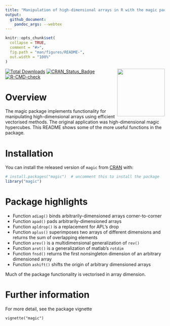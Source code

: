 ```yaml
---
title: "Manipulation of high-dimensional arrays in R with the magic package"
output:
  github_document:
    pandoc_args: --webtex
---
```


<!-- README.md is generated from README.Rmd. Please edit that file -->

```r
knitr::opts_chunk$set(
  collapse = TRUE,
  comment = "#>",
  fig.path = "man/figures/README-",
  out.width = "100%"
)
```

<img src="man/figures/magic.png" width = "150" align="right" />

<!-- badges: start -->
[![Total Downloads](https://cranlogs.r-pkg.org/badges/grand-total/magic)](https://CRAN.R-project.org/package=magic)
[![CRAN_Status_Badge](https://www.r-pkg.org/badges/version/magic)](https://cran.r-project.org/package=magic)
[![R-CMD-check](https://github.com/RobinHankin/magic/actions/workflows/R-CMD-check.yaml/badge.svg)](https://github.com/RobinHankin/magic/actions/workflows/R-CMD-check.yaml)
<!-- badges: end -->

# Overview

The magic package implements functionality for manipulating
high-dimensional arrays using efficient vectorised methods.  The
original application was high-dimensional magic hypercubes.  This
README shows some of the more useful functions in the package.


# Installation

You can install the released version of `magic` from
[CRAN](https://CRAN.R-project.org) with:

```r
# install.packages("magic")  # uncomment this to install the package
library("magic")
```

# Package highlights

* Function `adiag()` binds arbitrarily-dimensioned arrays corner-to-corner
* Function `apad()` pads arbitrarily-dimensioned arrays
* Function `apldrop()` is a replacement for APL's drop 
* Function `aplus()` superimposes two arrays of different dimensions and returns the sum of overlapping elements
* Function `arev()` is a multidimensional generalization of `rev()`
* Function `arot()` is a generalization of matlab's `rotdim`
* Function `fnsd()` returns the first nonsingleton dimension of an arbitrary dimensioned array
* Function `ashift()` shifts the origin of arbitrary dimensioned arrays

Much of the package functionality is vectorised in array dimension.

# Further information

For more detail, see the package vignette

`vignette("magic")`
